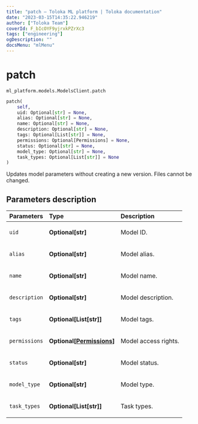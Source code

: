 ```yaml
---
title: "patch — Toloka ML platform | Toloka documentation"
date: "2023-03-15T14:35:22.946219"
author: ["Toloka Team"]
coverId: F_bIcOYF9yjrxkPZrXc3
tags: ["engineering"]
ogDescription: ""
docsMenu: "mlMenu"
---
```


# patch

`ml_platform.models.ModelsClient.patch`

```python
patch(
    self,
    uid: Optional[str] = None,
    alias: Optional[str] = None,
    name: Optional[str] = None,
    description: Optional[str] = None,
    tags: Optional[List[str]] = None,
    permissions: Optional[Permissions] = None,
    status: Optional[str] = None,
    model_type: Optional[str] = None,
    task_types: Optional[List[str]] = None
)
```

Updates model parameters without creating a new version. Files cannot be changed.

## Parameters description

| Parameters | Type | Description |
| :----------| :----| :-----------|
`uid`|**Optional\[str\]**|<p>Model ID.</p>
`alias`|**Optional\[str\]**|<p>Model alias.</p>
`name`|**Optional\[str\]**|<p>Model name.</p>
`description`|**Optional\[str\]**|<p>Model description.</p>
`tags`|**Optional\[List\[str\]\]**|<p>Model tags.</p>
`permissions`|**Optional\[[Permissions](/docs/toloka-ml/reference/ml_platform.core.Permissions)\]**|<p>Model access rights.</p>
`status`|**Optional\[str\]**|<p>Model status.</p>
`model_type`|**Optional\[str\]**|<p>Model type.</p>
`task_types`|**Optional\[List\[str\]\]**|<p>Task types.</p>